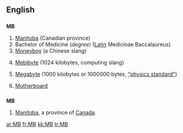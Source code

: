 ==English==

==={{initialism}}===
'''MB'''

# [[Manitoba]] (Canadian province)
# Bachelor of Medicine (''degree'') ([[Latin]] Medicinae Baccalaureus)
# [[Moneyboy]] (a Chinese slang)
# {{computing}} [[Mebibyte]] (1024 kilobytes, computing slang)
# {{context|SI}} [[Megabyte]] (1000 kilobytes or 1000000 bytes, [http://physics.nist.gov/cuu/Units/binary.html "physics standard"])
# {{computing}} [[motherboard|Motherboard]]

==={{abbreviation}}===
'''MB'''
#[[Manitoba]], a province of [[Canada]].

[[ar:MB]]
[[fr:MB]]
[[kk:MB]]
[[tr:MB]]
